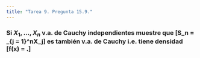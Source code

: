 ```yaml
---
title: "Tarea 9. Pregunta 15.9."
---
```


### Si $X_1, \dots, X_n$ v.a. de Cauchy independientes muestre que \[\frac{1}{n}S_n = \frac{1}{n}\sum_{j = 1}^nX_j\] es también v.a. de Cauchy i.e. tiene densidad \[f(x) = \frac{1}{1+x^2}.\]